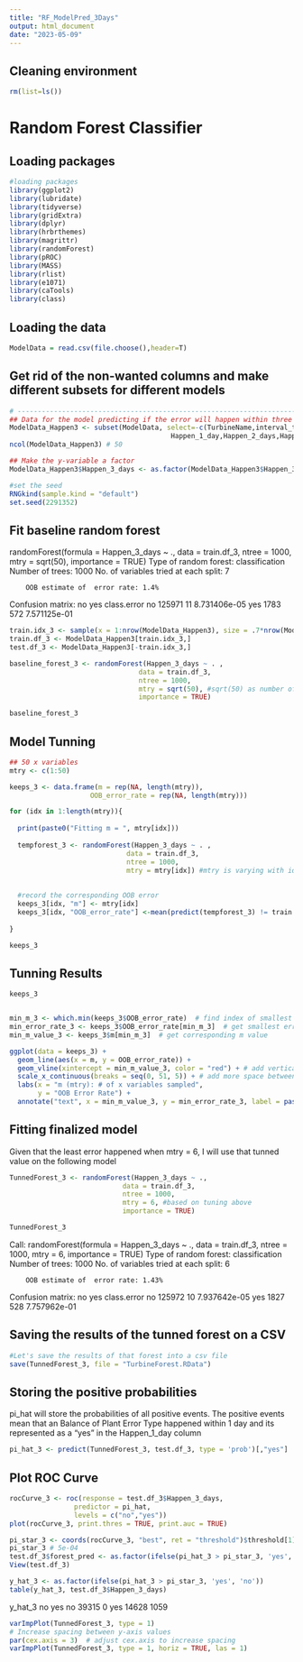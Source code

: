 ```yaml
---
title: "RF_ModelPred_3Days"
output: html_document
date: "2023-05-09"
---
```


## Cleaning environment

```r
rm(list=ls())
```

# Random Forest Classifier

## Loading packages

```r
#loading packages
library(ggplot2)
library(lubridate)
library(tidyverse)
library(gridExtra)
library(dplyr)
library(hrbrthemes)
library(magrittr)
library(randomForest)
library(pROC)
library(MASS)
library(rlist)
library(e1071)
library(caTools)
library(class)
```

## Loading the data

```r
ModelData = read.csv(file.choose(),header=T)
```

## Get rid of the non-wanted columns and make different subsets for different models

```r
# ----------------------------------------------------------------------------------------------------------------
## Data for the model predicting if the error will happen within three days of the sensor reading
ModelData_Happen3 <- subset(ModelData, select=-c(TurbineName,interval_time, 
                                        Happen_1_day,Happen_2_days,Happen_one_week,ErrorOccurrence))
ncol(ModelData_Happen3) # 50

## Make the y-variable a factor
ModelData_Happen3$Happen_3_days <- as.factor(ModelData_Happen3$Happen_3_days)

```

```r
#set the seed
RNGkind(sample.kind = "default")
set.seed(2291352)

```

## Fit baseline random forest


 randomForest(formula = Happen_3_days ~ ., data = train.df_3,      ntree = 1000, mtry = sqrt(50), importance = TRUE) 
               Type of random forest: classification
                     Number of trees: 1000
No. of variables tried at each split: 7

        OOB estimate of  error rate: 1.4%
Confusion matrix:
        no yes  class.error
no  125971  11 8.731406e-05
yes   1783 572 7.571125e-01
```r
train.idx_3 <- sample(x = 1:nrow(ModelData_Happen3), size = .7*nrow(ModelData_Happen3))
train.df_3 <- ModelData_Happen3[train.idx_3,]
test.df_3 <- ModelData_Happen3[-train.idx_3,]

baseline_forest_3 <- randomForest(Happen_3_days ~ . ,
                                data = train.df_3,
                                ntree = 1000,
                                mtry = sqrt(50), #sqrt(50) as number of x's to sample for each tree
                                importance = TRUE)

baseline_forest_3
```


## Model Tunning
```r
## 50 x variables
mtry <- c(1:50)

keeps_3 <- data.frame(m = rep(NA, length(mtry)),
                    OOB_error_rate = rep(NA, length(mtry)))

for (idx in 1:length(mtry)){
  
  print(paste0("Fitting m = ", mtry[idx]))
  
  tempforest_3 <- randomForest(Happen_3_days ~ . ,
                             data = train.df_3,
                             ntree = 1000,
                             mtry = mtry[idx]) #mtry is varying with idx
  
  
  #record the corresponding OOB error
  keeps_3[idx, "m"] <- mtry[idx]
  keeps_3[idx, "OOB_error_rate"] <-mean(predict(tempforest_3) != train.df_3$Happen_3_days)
  
}

keeps_3

```


## Tunning Results
```r
keeps_3


min_m_3 <- which.min(keeps_3$OOB_error_rate)  # find index of smallest value
min_error_rate_3 <- keeps_3$OOB_error_rate[min_m_3]  # get smallest error rate value
min_m_value_3 <- keeps_3$m[min_m_3]  # get corresponding m value

ggplot(data = keeps_3) +
  geom_line(aes(x = m, y = OOB_error_rate)) +
  geom_vline(xintercept = min_m_value_3, color = "red") + # add vertical line at minimum error rate
  scale_x_continuous(breaks = seq(0, 51, 5)) + # add more space between numbers on x axis
  labs(x = "m (mtry): # of x variables sampled",
       y = "OOB Error Rate") +
  annotate("text", x = min_m_value_3, y = min_error_rate_3, label = paste0("Min error rate at m = ", min_m_value_3), vjust = 1.5, color = "red") # add label at minimum error rate

```

## Fitting finalized model
Given that the least error happened when mtry = 6, I will use that tunned value on the following model
```r
TunnedForest_3 <- randomForest(Happen_3_days ~ .,
                            data = train.df_3,
                            ntree = 1000,
                            mtry = 6, #based on tuning above
                            importance = TRUE)

TunnedForest_3
```
Call:
 randomForest(formula = Happen_3_days ~ ., data = train.df_3,      ntree = 1000, mtry = 6, importance = TRUE) 
               Type of random forest: classification
                     Number of trees: 1000
No. of variables tried at each split: 6

        OOB estimate of  error rate: 1.43%
Confusion matrix:
        no yes  class.error
no  125972  10 7.937642e-05
yes   1827 528 7.757962e-01


## Saving the results of the tunned forest on a CSV
```r
#Let's save the results of that forest into a csv file
save(TunnedForest_3, file = "TurbineForest.RData")

```


## Storing the positive probabilities
pi_hat will store the probabilities of all positive events. The positive events mean that an Balance of Plant Error Type happened within 1 day and its represented as a "yes" in the Happen_1_day column
```r
pi_hat_3 <- predict(TunnedForest_3, test.df_3, type = 'prob')[,"yes"]
```


## Plot ROC Curve

```r
rocCurve_3 <- roc(response = test.df_3$Happen_3_days,
                predictor = pi_hat,
                levels = c("no","yes"))
plot(rocCurve_3, print.thres = TRUE, print.auc = TRUE)

```


```r
pi_star_3 <- coords(rocCurve_3, "best", ret = "threshold")$threshold[1]
pi_star_3 # 5e-04
test.df_3$forest_pred <- as.factor(ifelse(pi_hat_3 > pi_star_3, 'yes', 'no'))
View(test.df_3)
```

```r
y_hat_3 <- as.factor(ifelse(pi_hat_3 > pi_star_3, 'yes', 'no'))
table(y_hat_3, test.df_3$Happen_3_days)
```
y_hat_3    no   yes
    no  39315     0
    yes 14628  1059

```r
varImpPlot(TunnedForest_3, type = 1)
# Increase spacing between y-axis values
par(cex.axis = 3)  # adjust cex.axis to increase spacing
varImpPlot(TunnedForest_3, type = 1, horiz = TRUE, las = 1)
```




























































































































































































































































































